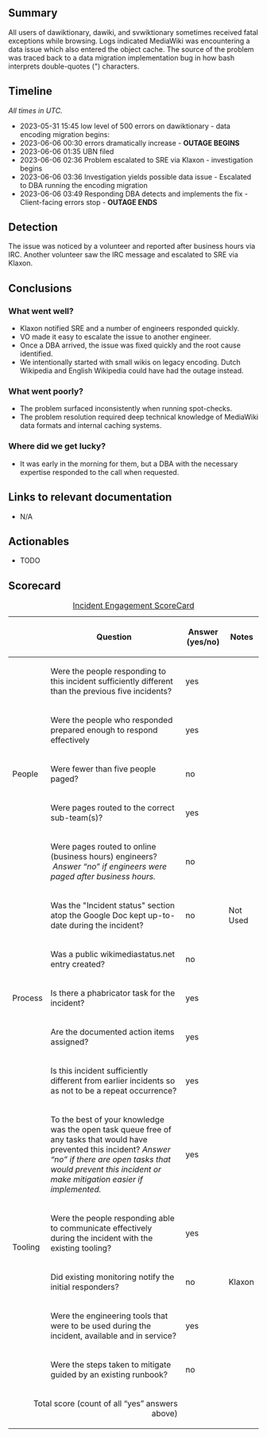 {{irdoc|status=draft}}

== Summary ==
{{Incident scorecard
| id = dawiktionary/dawiki/svwiktionary partial outage
| task = T338193
| paged-num = 14
| responders-num = 4
| coordinators = cwhite
| start = 2023-06-06 00:30:00
| end = 2023-06-06 03:49:00
| impact = All users of dawiktionary, dawiki, and svwiktionary sometimes received fatal exceptions while browsing.
}}

All users of dawiktionary, dawiki, and svwiktionary sometimes received fatal exceptions while browsing.  Logs indicated MediaWiki was encountering a data  issue which also entered the object cache.  The source of the problem was traced back to a data migration implementation bug in how bash interprets double-quotes (") characters.

{{TOC|align=right}}

==Timeline==
''All times in UTC.''

*2023-05-31 15:45 low level of 500 errors on dawiktionary - data encoding migration begins: {{PhabT|128155}}
*2023-06-06 00:30 errors dramatically increase - '''OUTAGE BEGINS'''
*2023-06-06 01:35 UBN {{PhabT|338193}} filed
*2023-06-06 02:36 Problem escalated to SRE via Klaxon - investigation begins
*2023-06-06 03:36 Investigation yields possible data issue - Escalated to DBA running the encoding migration
*2023-06-06 03:49 Responding DBA detects and implements the fix - Client-facing errors stop - '''OUTAGE ENDS'''

==Detection==
The issue was noticed by a volunteer and reported after business hours via IRC.  Another volunteer saw the IRC message and escalated to SRE via Klaxon.

==Conclusions ==

===What went well?===

* Klaxon notified SRE and a number of engineers responded quickly.
* VO made it easy to escalate the issue to another engineer.
* Once a DBA arrived, the issue was fixed quickly and the root cause identified.
* We intentionally started with small wikis on legacy encoding. Dutch Wikipedia and English Wikipedia could have had the outage instead.

===What went poorly?===

* The problem surfaced inconsistently when running spot-checks.
* The problem resolution required deep technical knowledge of MediaWiki data formats and internal caching systems.

===Where did we get lucky?===

* It was early in the morning for them, but a DBA with the necessary expertise responded to the call when requested.

==Links to relevant documentation==

* N/A

==Actionables==

* TODO

==Scorecard==

{| class="wikitable"
|+[[Incident Scorecard|Incident Engagement  ScoreCard]]
!
!Question
!Answer
(yes/no)
!Notes
|-
! rowspan="5" |People
|Were the people responding to this incident sufficiently different than the previous five incidents? 
|yes
|
|-
|Were the people who responded prepared enough to respond effectively
|yes
|
|-
|Were fewer than five people paged?
|no
|
|-
|Were pages routed to the correct sub-team(s)?
|yes
|
|-
|Were pages routed to online (business hours) engineers?  ''Answer “no” if engineers were paged after business hours.''
|no
|
|-
! rowspan="5" |Process
|Was the "Incident status" section atop the Google Doc kept up-to-date during the incident?
|no
|Not Used
|-
| Was a public wikimediastatus.net entry created? 
|no
|
|-
|Is there a phabricator task for the incident?
|yes
|
|-
|Are the documented action items assigned?
|yes
|
|-
|Is this incident sufficiently different from earlier incidents so as not to be a repeat occurrence? 
|yes
|
|-
! rowspan="5" |Tooling
|To the best of your knowledge was the open task queue free of any tasks that would have prevented this incident? ''Answer “no” if there are''
''open tasks that would prevent this incident or make mitigation easier if implemented.''
|yes
|
|-
| Were the people responding able to communicate effectively during the incident with the existing tooling?
|yes
|
|-
|Did existing monitoring notify the initial responders?
|no
|Klaxon
|-
|Were the engineering tools that were to be used during the incident, available and in service? 
|yes
|
|-
|Were the steps taken to mitigate guided by an existing runbook?
|no
|
|-
! colspan="2" align="right" |Total score (count of all “yes” answers above)
|
|
|}